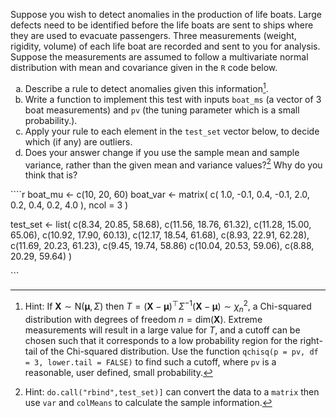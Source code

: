 Suppose you wish to detect anomalies in the production of life boats. Large defects need to be identified before the life boats are sent to ships where they are used to evacuate passengers.
Three measurements (weight, rigidity, volume) of each life boat are recorded and sent to you for analysis. Suppose the measurements are assumed to follow a multivariate normal distribution with mean and covariance given in the `R` code below. 

(a) Describe a rule to detect anomalies given this information^[Hint: If $\boldsymbol{X} \sim \text{N}(\boldsymbol{\mu},\Sigma)$ then $T= (\boldsymbol{X}-\boldsymbol{\mu})^{\top}\Sigma^{-1}(\boldsymbol{X}-\boldsymbol{\mu}) \sim \chi^{2}_{n}$, a Chi-squared distribution with degrees of freedom $n = \text{dim}(\boldsymbol{X})$. Extreme measurements will result in a large value for $T$, and a cutoff can be chosen such that it corresponds to a low probability region for the right-tail of the Chi-squared distribution. Use the function `qchisq(p = pv, df = 3, lower.tail = FALSE)` to find such a cutoff, where `pv` is a reasonable, user defined, small probability.].
(b) Write a function to implement this test with inputs `boat_ms` (a vector of 3 boat measurements) and `pv` (the tuning parameter which is a small probability.).
(b) Apply your rule to each element in the `test_set` vector below, to decide which (if any) are outliers.
(c) Does your answer change if you use the sample mean and sample variance, rather than the given mean and variance values?^[Hint: `do.call("rbind",test_set)]` can convert the data to a `matrix` then use `var` and `colMeans` to calculate the sample information.] Why do you think that is?

````r

  boat_mu <- c(10, 20, 60)
  boat_var <- matrix(
    c( 1.0, -0.1,  0.4,
      -0.1,  2.0,  0.2,
       0.4,  0.2,  4.0 
      ),
    ncol = 3
  )
  
  test_set <- list(
    c(8.34, 20.85, 58.68),
    c(11.56, 18.76, 61.32),
    c(11.28, 15.00, 65.06),
    c(10.92, 17.90, 60.13),
    c(12.17, 18.54, 61.68),
    c(8.93, 22.91, 62.28),
    c(11.69, 20.23, 61.23),
    c(9.45, 19.74, 58.86)
    c(10.04, 20.53, 59.06),
    c(8.88, 20.29, 59.64)
  )

```